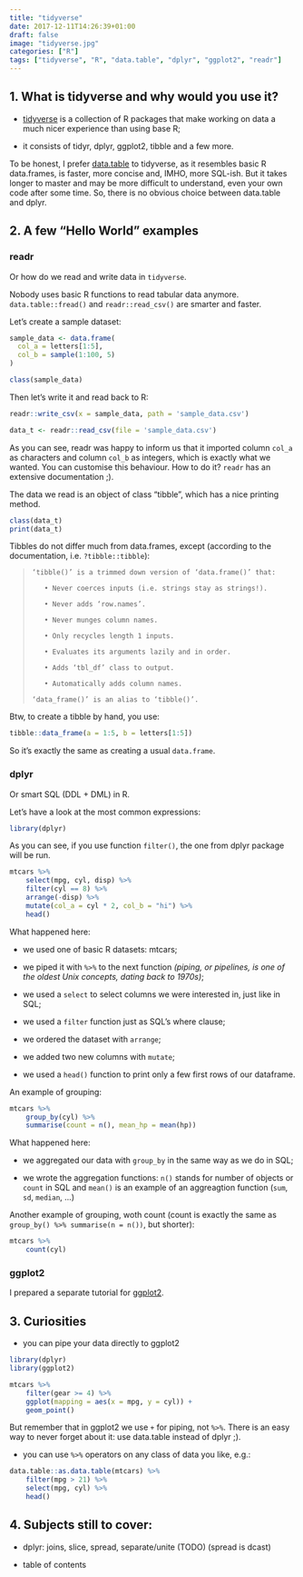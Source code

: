 ```yaml
---
title: "tidyverse"
date: 2017-12-11T14:26:39+01:00
draft: false
image: "tidyverse.jpg"
categories: ["R"]
tags: ["tidyverse", "R", "data.table", "dplyr", "ggplot2", "readr"]
---
```


## 1. What is tidyverse and why would you use it? {#what}

* [tidyverse](https://www.tidyverse.org/) is a collection of R packages that make working on data a much nicer experience than using base R;

* it consists of tidyr, dplyr, ggplot2, tibble and a few more.

To be honest, I prefer [data.table](https://tomis9.github.io/data.table) to tidyverse, as it resembles basic R data.frames, is faster, more concise and, IMHO, more SQL-ish. But it takes longer to master and may be more difficult to understand, even your own code after some time. So, there is no obvious choice between data.table and dplyr.

## 2. A few "Hello World" examples {#hello}

### readr {#readr}

Or how do we read and write data in `tidyverse`.

Nobody uses basic R functions to read tabular data anymore. `data.table::fread()` and `readr::read_csv()` are smarter and faster.

Let's create a sample dataset:

```r
sample_data <- data.frame(
  col_a = letters[1:5],
  col_b = sample(1:100, 5)
)

class(sample_data)
```

Then let's write it and read back to R:
```r
readr::write_csv(x = sample_data, path = 'sample_data.csv')

data_t <- readr::read_csv(file = 'sample_data.csv')
```

As you can see, readr was happy to inform us that it imported column `col_a` as characters and column `col_b` as integers, which is exactly what we wanted. You can customise this behaviour. How to do it? `readr` has an extensive documentation ;).

The data we read is an object of class "tibble", which has a nice printing method.
```r
class(data_t)
print(data_t)
```
Tibbles do not differ much from data.frames, except (according to the documentation, i.e. `?tibble::tibble`):

>     ‘tibble()’ is a trimmed down version of ‘data.frame()’ that:
>
>        • Never coerces inputs (i.e. strings stay as strings!).
>
>        • Never adds ‘row.names’.
>
>        • Never munges column names.
>
>        • Only recycles length 1 inputs.
>
>        • Evaluates its arguments lazily and in order.
>
>        • Adds ‘tbl_df’ class to output.
>
>        • Automatically adds column names.
>
>     ‘data_frame()’ is an alias to ‘tibble()’.

Btw, to create a tibble by hand, you use:

```r
tibble::data_frame(a = 1:5, b = letters[1:5])
```
So it's exactly the same as creating a usual `data.frame`.


### dplyr {#dplyr}

Or smart SQL (DDL + DML) in R.

Let's have a look at the most common expressions:
```r
library(dplyr)
```
As you can see, if you use function `filter()`, the one from dplyr package will be run.

```r
mtcars %>% 
    select(mpg, cyl, disp) %>% 
    filter(cyl == 8) %>% 
    arrange(-disp) %>%
    mutate(col_a = cyl * 2, col_b = "hi") %>%
    head()
```

What happened here:

* we used one of basic R datasets: mtcars;

* we piped it with `%>%` to the next function *(piping, or pipelines, is one of the oldest Unix concepts, dating back to 1970s)*;

* we used a `select` to select columns we were interested in, just like in SQL;

* we used a `filter` function just as SQL's where clause;

* we ordered the dataset with `arrange`;

* we added two new columns with `mutate`;

* we used a `head()` function to print only a few first rows of our dataframe.

An example of grouping:

```r
mtcars %>% 
    group_by(cyl) %>% 
    summarise(count = n(), mean_hp = mean(hp))
```

What happened here:

* we aggregated our data with `group_by` in the same way as we do in SQL;

* we wrote the aggregation functions: `n()` stands for number of objects or `count` in SQL and `mean()` is an example of an aggreagtion function (`sum`, `sd`, `median`, ...)

Another example of grouping, woth count (count is exactly the same as `group_by() %>% summarise(n = n())`, but shorter):

```r
mtcars %>% 
    count(cyl)
```

### ggplot2 {#ggplot2}

I prepared a separate tutorial for [ggplot2](https://tomis9.github.io/ggplot2).

## 3. Curiosities {#curiosities}

* you can pipe your data directly to ggplot2

```r
library(dplyr)
library(ggplot2)

mtcars %>% 
    filter(gear >= 4) %>% 
    ggplot(mapping = aes(x = mpg, y = cyl)) + 
    geom_point()
```

But remember that in ggplot2 we use `+` for piping, not `%>%`. There is an easy way to never forget about it: use data.table instead of dplyr ;).

* you can use `%>%` operators on any class of data you like, e.g.:

```r
data.table::as.data.table(mtcars) %>% 
    filter(mpg > 21) %>% 
    select(mpg, cyl) %>% 
    head()
```

## 4. Subjects still to cover: {#todo}

* dplyr: joins, slice, spread, separate/unite (TODO) (spread is dcast)

* table of contents
